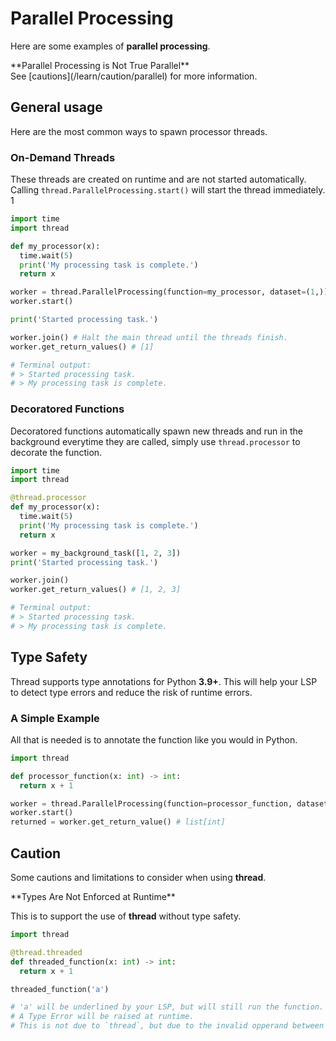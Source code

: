 
# Parallel Processing

Here are some examples of **parallel processing**.

<Callout type='warning'>
  **Parallel Processing is Not True Parallel**<br />
  See [cautions](/learn/caution/parallel) for more information.
</Callout>

## General usage

Here are the most common ways to spawn processor threads.

### On-Demand Threads
These threads are created on runtime and are not started automatically.
Calling `thread.ParallelProcessing.start()` will start the thread immediately.
1
```py
import time
import thread

def my_processor(x):
  time.wait(5)
  print('My processing task is complete.')
  return x

worker = thread.ParallelProcessing(function=my_processor, dataset=(1,))
worker.start()

print('Started processing task.')

worker.join() # Halt the main thread until the threads finish.
worker.get_return_values() # [1]

# Terminal output:
# > Started processing task.
# > My processing task is complete.
```

### Decoratored Functions
Decoratored functions automatically spawn new threads and run in the background everytime they are called,
simply use `thread.processor` to decorate the function.

```py
import time
import thread

@thread.processor
def my_processor(x):
  time.wait(5)
  print('My processing task is complete.')
  return x

worker = my_background_task([1, 2, 3])
print('Started processing task.')

worker.join()
worker.get_return_values() # [1, 2, 3]

# Terminal output:
# > Started processing task.
# > My processing task is complete.
```

## Type Safety

Thread supports type annotations for Python **3.9+**.
This will help your LSP to detect type errors and reduce the risk of runtime errors.

### A Simple Example
All that is needed is to annotate the function like you would in Python.

```py
import thread

def processor_function(x: int) -> int:
  return x + 1

worker = thread.ParallelProcessing(function=processor_function, dataset=(1,))
worker.start()
returned = worker.get_return_value() # list[int]
```

## Caution

Some cautions and limitations to consider when using **thread**.

<Callout type='warning'>
  **Types Are Not Enforced at Runtime**

  This is to support the use of **thread** without type safety.
  ```py
  import thread

  @thread.threaded
  def threaded_function(x: int) -> int:
    return x + 1

  threaded_function('a')

  # 'a' will be underlined by your LSP, but will still run the function.
  # A Type Error will be raised at runtime.
  # This is not due to `thread`, but due to the invalid opperand between a string and an integer.
  ```
</Callout>

